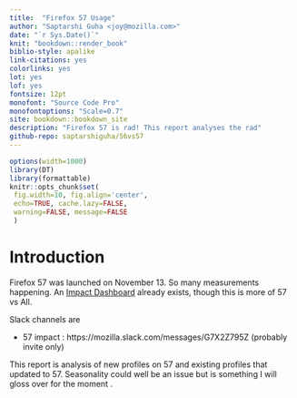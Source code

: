 ```yaml
--- 
title:  "Firefox 57 Usage"
author: "Saptarshi Guha <joy@mozilla.com>"
date: "`r Sys.Date()`"
knit: "bookdown::render_book"
biblio-style: apalike
link-citations: yes
colorlinks: yes
lot: yes
lof: yes
fontsize: 12pt
monofont: "Source Code Pro"
monofontoptions: "Scale=0.7"
site: bookdown::bookdown_site
description: "Firefox 57 is rad! This report analyses the rad"
github-repo: saptarshiguha/56vs57
---
```



```r
options(width=1000)
library(DT)
library(formattable)
knitr::opts_chunk$set(
 fig.width=10, fig.align='center',
 echo=TRUE, cache.lazy=FALSE,
 warning=FALSE, message=FALSE
 )
```



# Introduction {#intro}
Firefox 57 was launched on November 13. So many measurements happening. An
[Impact Dashboard](https://strategy-and-insights.mozilla.com/topline-metrics/index.html) already
exists, though this is more of 57 vs All.

Slack channels are

- 57 impact : https://mozilla.slack.com/messages/G7X2Z795Z (probably invite
  only)
  
This report is analysis of new profiles on 57 and existing profiles that updated
to 57. Seasonality could well be an issue but is something I will gloss over for
the moment .


